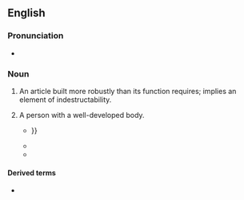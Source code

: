 ==English==

===Pronunciation===
* {{audio|En-au-brick shithouse.ogg|Audio (AU)|lang=en}}

===Noun===
{{en-noun}}

# {{lb|en|slang|vulgar}} An article built more robustly than its function requires; implies an element of indestructability.
# {{lb|en|slang|vulgar}} A person with a well-developed body.
#* {{quote-text|lang=en|year=2000|author=Shane Maloney|title=Nice Try: A Murray Whelan Mystery|page=75|passage=Part Polynesian, part Melanesian, part '''brick shithouse'''. He crossed the gym with the proprietary waddle of a troll in its lair, {{...}} }}
#* {{quote-text|lang=en|year=2001|author=J. R. Parker|title=Winter Kill|page=9|passage=He felt like he'd just slammed a '''brick shithouse'''.}}
#* {{quote-text|lang=en|year=2002|author=Joseph Geren|title=Chastity's Virtue: A Michael Marcus Mystery|page=50|passage=She looked really fine, a bonafide '''brick shithouse'''.}}

====Derived terms====
* {{l|en|built like a brick shithouse}}